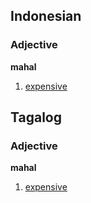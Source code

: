 ==Indonesian==
===Adjective===
'''mahal''' <!-- Does Indonesian have a comparative or a superlative? -->

# [[expensive]]

==Tagalog==
===Adjective===
'''mahal'''

# [[expensive]]